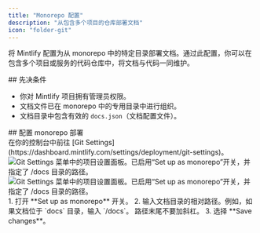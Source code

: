 ```yaml
---
title: "Monorepo 配置"
description: "从包含多个项目的仓库部署文档"
icon: "folder-git"
---
```


将 Mintlify 配置为从 monorepo 中的特定目录部署文档。通过此配置，你可以在包含多个项目或服务的代码仓库中，将文档与代码一同维护。

<div id="prerequisites">
  ## 先决条件
</div>

* 你对 Mintlify 项目拥有管理员权限。
* 文档文件已在 monorepo 中的专用目录中进行组织。
* 文档目录中包含有效的 `docs.json`（文档配置文件）。

<div id="configure-monorepo-deployment">
  ## 配置 monorepo 部署
</div>

<Steps>
<Step title="进入 Git 设置">
在你的控制台中前往 [Git Settings](https://dashboard.mintlify.com/settings/deployment/git-settings)。

<Frame>
<img
  className="block dark:hidden my-0 pointer-events-none"
  src="/images/monorepo-light.png"
  alt="Git Settings 菜单中的项目设置面板。已启用“Set up as monorepo”开关，并指定了 /docs 目录的路径。"
/>
<img
  className="hidden dark:block my-0 pointer-events-none"
  src="/images/monorepo-dark.png"
  alt="Git Settings 菜单中的项目设置面板。已启用“Set up as monorepo”开关，并指定了 /docs 目录的路径。"
/>
</Frame>

</Step>
<Step title="设置文档路径">
1. 打开 **Set up as monorepo** 开关。
2. 输入文档目录的相对路径。例如，如果文档位于 `docs` 目录，输入 `/docs`。
<Note>
  路径末尾不要加斜杠。
</Note>
3. 选择 **Save changes**。
</Step>
</Steps>